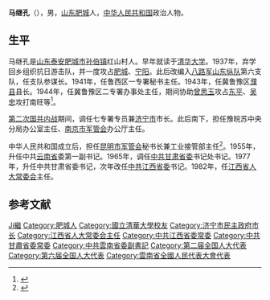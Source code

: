 '''马继孔'''（{{bd|1914年||2001年|catIdx=Ma馬}}），男，[[山东|山东]][[肥城市|肥城]]人，[[中华人民共和国|中华人民共和国]]政治人物。

== 生平 ==
马继孔是[[山东|山东]][[泰安|泰安]][[肥城市|肥城市]][[孙伯镇|孙伯镇]]红山村人。早年就读于[[清华大学|清华大学]]。1937年，弃学回乡组织抗日游击队，并一度攻占[[肥城|肥城]]、[[宁阳|宁阳]]。此后改编入[[八路军|八路军]][[山东纵队|山东纵队]]第六支队，任支队参谋长。1941年，任鲁西区一专署秘书主任。1943年，任冀鲁豫区[[濮县|濮县]]县长。1944年，任冀鲁豫区二专署办事处主任，期间协助[[曾思玉|曾思玉]]攻占[[东平|东平]]、[[吴忠|吴忠]]攻打南旺等<ref>{{cite book|author=中共冀鲁豫边区党史工作组. 办公室|title=《中共冀鲁豫边区党史资料选编》|year=1992年|publisher=山東大学出版社|pages=83页}}</ref>。

[[第二次国共内战|第二次国共内战]]期间，调任七专署专员兼[[济宁市|济宁市]]市长。此后南下，担任豫皖苏中央分局办公室主任、[[南京市军管会|南京市军管会]]办公厅主任。

中华人民共和国成立后，担任[[昆明市军管会|昆明市军管会]]秘书长兼工业接管部主任<ref>{{cite book|title=《昆明年鉴》|year=1990年|publisher=新华出版社|pages=88页}}</ref>。1955年，升任中共[[云南省|云南省]]委第一副书记。1965年，调任[[中共甘肃省委|中共甘肃省委]]书记处书记。1977年，升任中共甘肃省委书记，次年改任[[中共江西省委|中共江西省委]]书记。1982年，任[[江西省人大常委会|江西省人大常委会]]主任。

== 参考文献 ==
{{reflist}}

{{中华人民共和国江西省正职领导人|nocat}}

{{Authority control}}
{{DEFAULTSORT:Ma馬}}
[[Category:马姓|Ji繼]]
[[Category:肥城人|Category:肥城人]]
[[Category:國立清華大學校友|Category:國立清華大學校友]]
[[Category:济宁市民主政府市长|Category:济宁市民主政府市长]]
[[Category:江西省人大常委会主任|Category:江西省人大常委会主任]]
[[Category:中共江西省委常委|Category:中共江西省委常委]]
[[Category:中共甘肅省委常委|Category:中共甘肅省委常委]]
[[Category:中共雲南省委副書記|Category:中共雲南省委副書記]]
[[Category:第二届全国人大代表|Category:第二届全国人大代表]]
[[Category:第六届全国人大代表|Category:第六届全国人大代表]]
[[Category:雲南省全國人民代表大會代表|Category:雲南省全國人民代表大會代表]]

{{中国政治人物小作品}}